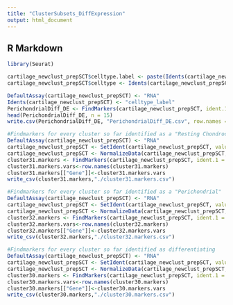 ```yaml
---
title: "ClusterSubsets_DiffExpression"
output: html_document
---
```

## R Markdown


```r
library(Seurat)
```


```r
cartilage_newclust_prepSCT$celltype.label <- paste(Idents(cartilage_newclust_prepSCT), cartilage_newclust_prepSCT$label, sep = "_")
cartilage_newclust_prepSCT$celltype <- Idents(cartilage_newclust_prepSCT)
```


```r
DefaultAssay(cartilage_newclust_prepSCT) <- "RNA"
Idents(cartilage_newclust_prepSCT) <- "celltype_label"
PerichondrialDiff_DE <- FindMarkers(cartilage_newclust_prepSCT, ident.1 = "Perichondrial Diff._WT", ident.2 = "Perichondrial Diff._Aga2", verbose = FALSE, slot = "scale.data")
head(PerichondrialDiff_DE, n = 15)
write.csv(PerichondrialDiff_DE, "PerichondrialDiff_DE.csv", row.names = TRUE)
```

```r
#Findmarkers for every cluster so far identified as a "Resting Chondrocyte"
DefaultAssay(cartilage_newclust_prepSCT) <- "RNA"
cartilage_newclust_prepSCT <- SetIdent(cartilage_newclust_prepSCT, value = "integrated_snn_res.1.4")
cartilage_newclust_prepSCT <- NormalizeData(cartilage_newclust_prepSCT,scale.factor = 10000000,normalization.method = "LogNormalize")
cluster31.markers <- FindMarkers(cartilage_newclust_prepSCT, ident.1 = 31, ident.2 = c(29, 10, 9, 13, 15, 17, 18, 19, 20, 21, 26, 28, 1, 2, 5, 10), min.pct = 0.25)
cluster31.markers.vars<-row.names(cluster31.markers)
cluster31.markers[["Gene"]]<-cluster31.markers.vars
write_csv(cluster31.markers,"./cluster31.markers.csv")
```

```r
#Findmarkers for every cluster so far identified as a "Perichondrial"
DefaultAssay(cartilage_newclust_prepSCT) <- "RNA"
cartilage_newclust_prepSCT <- SetIdent(cartilage_newclust_prepSCT, value = "integrated_snn_res.1.4")
cartilage_newclust_prepSCT <- NormalizeData(cartilage_newclust_prepSCT,scale.factor = 10000000,normalization.method = "LogNormalize")
cluster32.markers <- FindMarkers(cartilage_newclust_prepSCT, ident.1 = 32, ident.2 = c(8, 12, 14, 24), min.pct = 0.25)
cluster32.markers.vars<-row.names(cluster32.markers)
cluster32.markers[["Gene"]]<-cluster32.markers.vars
write_csv(cluster32.markers,"./cluster32.markers.csv")
```

```r
#Findmarkers for every cluster so far identified as differentiating
DefaultAssay(cartilage_newclust_prepSCT) <- "RNA"
cartilage_newclust_prepSCT <- SetIdent(cartilage_newclust_prepSCT, value = "integrated_snn_res.1.4")
cartilage_newclust_prepSCT <- NormalizeData(cartilage_newclust_prepSCT,scale.factor = 10000000,normalization.method = "LogNormalize")
cluster30.markers <- FindMarkers(cartilage_newclust_prepSCT, ident.1 = 30, ident.2 = c(2, 3, 6, 11, 15, 16, 19, 23, 25), min.pct = 0.25)
cluster30.markers.vars<-row.names(cluster30.markers)
cluster30.markers[["Gene"]]<-cluster30.markers.vars
write_csv(cluster30.markers,"./cluster30.markers.csv")
```




